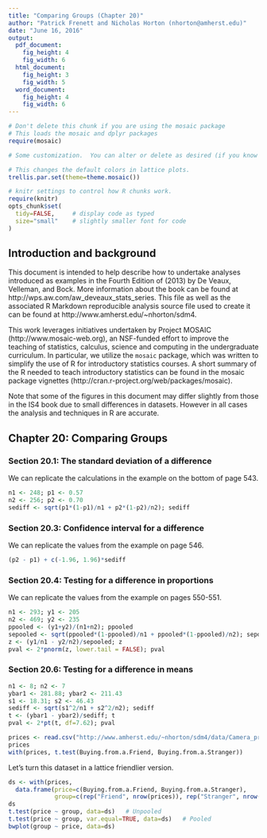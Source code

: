 ```yaml
---
title: "Comparing Groups (Chapter 20)"
author: "Patrick Frenett and Nicholas Horton (nhorton@amherst.edu)"
date: "June 16, 2016"
output: 
  pdf_document:
    fig_height: 4
    fig_width: 6
  html_document:
    fig_height: 3
    fig_width: 5
  word_document:
    fig_height: 4
    fig_width: 6
---
```

  
  
  ```r
# Don't delete this chunk if you are using the mosaic package
# This loads the mosaic and dplyr packages
require(mosaic)
```

```r
# Some customization.  You can alter or delete as desired (if you know what you are doing).

# This changes the default colors in lattice plots.
trellis.par.set(theme=theme.mosaic())  

# knitr settings to control how R chunks work.
require(knitr)
opts_chunk$set(
  tidy=FALSE,     # display code as typed
  size="small"    # slightly smaller font for code
)
```

## Introduction and background 

This document is intended to help describe how to undertake analyses introduced 
as examples in the Fourth Edition of \emph{Intro Stats} (2013) by De Veaux, Velleman, and Bock.
More information about the book can be found at http://wps.aw.com/aw_deveaux_stats_series.  This
file as well as the associated R Markdown reproducible analysis source file used to create it can be found at http://www.amherst.edu/~nhorton/sdm4.

This work leverages initiatives undertaken by Project MOSAIC (http://www.mosaic-web.org), an NSF-funded effort to improve the teaching of statistics, calculus, science and computing in the undergraduate curriculum. In particular, we utilize the `mosaic` package, which was written to simplify the use of R for introductory statistics courses. A short summary of the R needed to teach introductory statistics can be found in the mosaic package vignettes (http://cran.r-project.org/web/packages/mosaic).

Note that some of the figures in this document may differ slightly from those in the IS4 book due to small differences in datasets. However in all cases the analysis and techniques in R are accurate.

## Chapter 20: Comparing Groups

### Section 20.1: The standard deviation of a difference

We can replicate the calculations in the example on the bottom of page 543.

```r
n1 <- 248; p1 <- 0.57
n2 <- 256; p2 <- 0.70
sediff <- sqrt(p1*(1-p1)/n1 + p2*(1-p2)/n2); sediff
```

### Section 20.3: Confidence interval for a difference

We can replicate the values from the example on page 546.
```r
(p2 - p1) + c(-1.96, 1.96)*sediff
```

### Section 20.4: Testing for a difference in proportions

We can replicate the values from the example on pages 550-551.

```r
n1 <- 293; y1 <- 205
n2 <- 469; y2 <- 235
ppooled <- (y1+y2)/(n1+n2); ppooled
sepooled <- sqrt(ppooled*(1-ppooled)/n1 + ppooled*(1-ppooled)/n2); sepooled
z <- (y1/n1 - y2/n2)/sepooled; z
pval <- 2*pnorm(z, lower.tail = FALSE); pval
```

### Section 20.6: Testing for a difference in means

```r
n1 <- 8; n2 <- 7
ybar1 <- 281.88; ybar2 <- 211.43
s1 <- 18.31; s2 <- 46.43
sediff <- sqrt(s1^2/n1 + s2^2/n2); sediff
t <- (ybar1 - ybar2)/sediff; t
pval <- 2*pt(t, df=7.62); pval
```

```r
prices <- read.csv("http://www.amherst.edu/~nhorton/sdm4/data/Camera_prices.csv")
prices
with(prices, t.test(Buying.from.a.Friend, Buying.from.a.Stranger))
```

Let's turn this dataset in a lattice friendlier version.
```r
ds <- with(prices, 
  data.frame(price=c(Buying.from.a.Friend, Buying.from.a.Stranger),
             group=c(rep("Friend", nrow(prices)), rep("Stranger", nrow(prices)))))
ds
t.test(price ~ group, data=ds)   # Unpooled
t.test(price ~ group, var.equal=TRUE, data=ds)   # Pooled
bwplot(group ~ price, data=ds)
```
